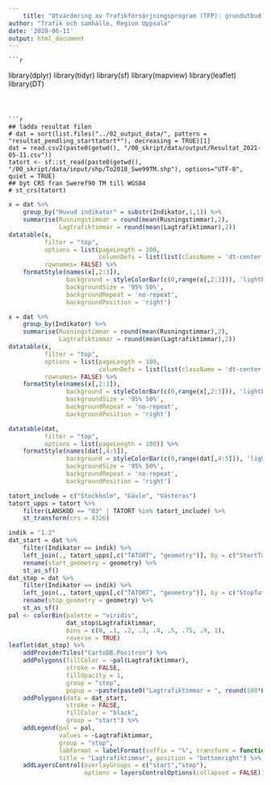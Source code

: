 ```yaml
---
    title: "Utvärdering av Trafikförsörjningsprogram (TFP): grundutbud indikator 4.1"
author: "Trafik och samhälle, Region Uppsala"
date: '2020-06-11'
output: html_document
---
```

    
    
    ```r
library(dplyr)
library(tidyr)
library(sf)
library(mapview)
library(leaflet)
library(DT)
```



```r
## ladda resultat filen
# dat = sort(list.files("../02_output_data/", pattern = "resultat_pendling_starttatort*"), decreasing = TRUE)[1]
dat = read.csv2(paste0(getwd(), "/00_skript/data/output/Resultat_2021-05-11.csv"))
tatort <- sf::st_read(paste0(getwd(), "/00_skript/data/input/shp/To2018_Swe99TM.shp"), options="UTF-8", quiet = TRUE)
## byt CRS fran Sweref90 TM till WGS84
# st_crs(tatort)
```

```r
x = dat %>% 
    group_by("Huvud indikator" = substr(Indikator,1,1)) %>% 
    summarise(Rusningstimmar = round(mean(Rusningstimmar),2),
              Lagtrafiktimmar = round(mean(Lagtrafiktimmar),2)) 
datatable(x, 
          filter = "top",
          options = list(pageLength = 100,
                         columnDefs = list(list(className = 'dt-center', targets = 0:0))),
          rownames= FALSE) %>%
    formatStyle(names(x[,2:3]),
                background = styleColorBar(c(0,range(x[,2:3])), 'lightblue'),
                backgroundSize = '95% 50%',
                backgroundRepeat = 'no-repeat',
                backgroundPosition = 'right')
```


```r
x = dat %>% 
    group_by(Indikator) %>% 
    summarise(Rusningstimmar = round(mean(Rusningstimmar),2),
              Lagtrafiktimmar = round(mean(Lagtrafiktimmar),2)) 
datatable(x, 
          filter = "top",
          options = list(pageLength = 100,
                         columnDefs = list(list(className = 'dt-center', targets = 0:0))),
          rownames= FALSE) %>%
    formatStyle(names(x[,2:3]),
                background = styleColorBar(c(0,range(x[,2:3])), 'lightblue'),
                backgroundSize = '95% 50%',
                backgroundRepeat = 'no-repeat',
                backgroundPosition = 'right')
```






```r
datatable(dat, 
          filter = "top",
          options = list(pageLength = 100)) %>% 
    formatStyle(names(dat[,4:5]), 
                background = styleColorBar(c(0,range(dat[,4:5])), 'lightblue'),
                backgroundSize = '95% 50%',
                backgroundRepeat = 'no-repeat',
                backgroundPosition = 'right')
```


```r
tatort_include = c("Stockholm", "Gävle", "Västeras")
tatort_upps = tatort %>% 
    filter(LANSKOD == "03" | TATORT %in% tatort_include) %>% 
    st_transform(crs = 4326)

indik = "1.2"
dat_start = dat %>% 
    filter(Indikator == indik) %>% 
    left_join(., tatort_upps[,c("TATORT", "geometry")], by = c("StartTatort" = "TATORT")) %>% 
    rename(start_geometry = geometry) %>%
    st_as_sf()
dat_stop = dat %>% 
    filter(Indikator == indik) %>% 
    left_join(., tatort_upps[,c("TATORT", "geometry")], by = c("StopTatort" = "TATORT")) %>% 
    rename(stop_geometry = geometry) %>% 
    st_as_sf()
pal <- colorBin(palette = "viridis", 
                dat_stop$Lagtrafiktimmar, 
                bins = c(0, .1, .2, .3, .4, .5, .75, .9, 1),
                reverse = TRUE)
leaflet(dat_stop) %>%
    addProviderTiles("CartoDB.Positron") %>% 
    addPolygons(fillColor = ~pal(Lagtrafiktimmar),
                stroke = FALSE,
                fillOpacity = 1, 
                group = "stop",
                popup = ~paste(paste0("Lagtrafiktimmar = ", round(100*Lagtrafiktimmar,0)),"%")) %>%   
    addPolygons(data = dat_start,
                stroke = FALSE,
                fillColor = "black",
                group = "start") %>%
    addLegend(pal = pal,
              values = ~Lagtrafiktimmar, 
              group = "stop",
              labFormat = labelFormat(suffix = "%", transform = function(x) 100 * x),
              title = "Lagtrafiktimmar", position = "bottomright") %>% 
    addLayersControl(overlayGroups = c("start","stop"),
                     options = layersControlOptions(collapsed = FALSE))
```